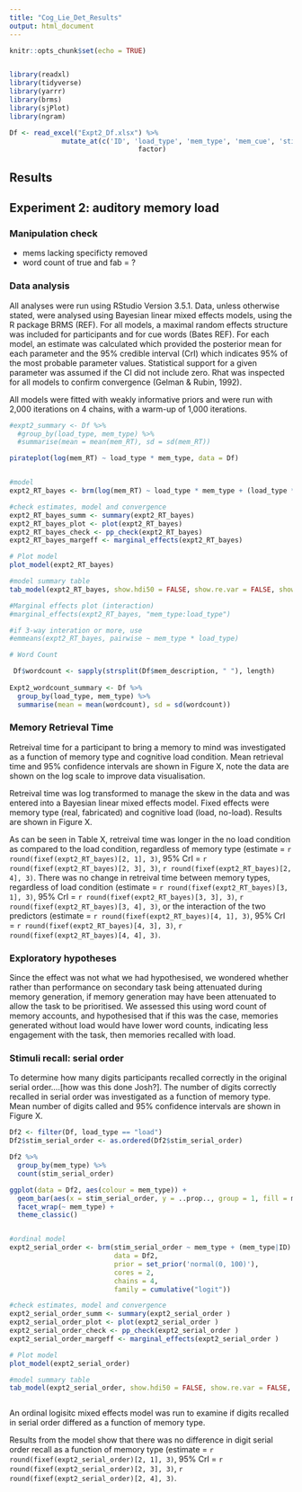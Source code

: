 ```yaml
---
title: "Cog_Lie_Det_Results"
output: html_document
---
```


```r
knitr::opts_chunk$set(echo = TRUE)


library(readxl)
library(tidyverse)
library(yarrr)
library(brms)
library(sjPlot)
library(ngram)

```



```r

Df <- read_excel("Expt2_Df.xlsx") %>% 
             mutate_at(c('ID', 'load_type', 'mem_type', 'mem_cue', 'stim'), 
                                factor)

```

## Results

## Experiment 2: auditory memory load

### Manipulation check

- mems lacking specificty removed
- word count of true and fab = ?


### Data analysis

All analyses were run using RStudio Version 3.5.1. Data, unless otherwise stated, were analysed using Bayesian linear mixed effects models, using the R package BRMS (REF). For all models, a maximal random effects structure was included for participants and for cue words (Bates REF). For each model, an estimate was calculated which provided the posterior mean for each parameter and the 95% credible interval (CrI) which indicates 95% of the most probable parameter values. Statistical support for a given parameter was assumed if the CI did not include zero. Rhat was inspected for all models to confirm convergence (Gelman & Rubin, 1992).

All models were fitted with weakly informative priors and were run with 2,000 iterations on 4 chains, with a warm-up of 1,000 iterations.


```r

#expt2_summary <- Df %>%
  #group_by(load_type, mem_type) %>%
  #summarise(mean = mean(mem_RT), sd = sd(mem_RT))

pirateplot(log(mem_RT) ~ load_type * mem_type, data = Df)


#model
expt2_RT_bayes <- brm(log(mem_RT) ~ load_type * mem_type + (load_type * mem_type|ID) + (load_type * mem_type|mem_cue), data = Df)

#check estimates, model and convergence
expt2_RT_bayes_summ <- summary(expt2_RT_bayes)
expt2_RT_bayes_plot <- plot(expt2_RT_bayes)
expt2_RT_bayes_check <- pp_check(expt2_RT_bayes)
expt2_RT_bayes_margeff <- marginal_effects(expt2_RT_bayes)

# Plot model
plot_model(expt2_RT_bayes)

#model summary table
tab_model(expt2_RT_bayes, show.hdi50 = FALSE, show.re.var = FALSE, show.r2 = FALSE, show.icc = FALSE)

#Marginal effects plot (interaction)
#marginal_effects(expt2_RT_bayes, "mem_type:load_type")

#if 3-way interation or more, use 
#emmeans(expt2_RT_bayes, pairwise ~ mem_type * load_type)

# Word Count

 Df$wordcount <- sapply(strsplit(Df$mem_description, " "), length)
 
Expt2_wordcount_summary <- Df %>%
  group_by(load_type, mem_type) %>%
  summarise(mean = mean(wordcount), sd = sd(wordcount))

```


### Memory Retrieval Time

Retreival time for a participant to bring a memory to mind was investigated as a function of memory type and cognitive load condition. Mean retrieval time and 95% confidence intervals are shown in Figure X, note the data are shown on the log scale to improve data visualisation.

Retreival time was log transformed to manage the skew in the data and was entered into a Bayesian linear mixed effects model. Fixed effects were memory type (real, fabricated) and cognitive load (load, no-load). Results are shown in Figure X.

As can be seen in Table X, retreival time was longer in the no load condition as compared to the load condition, regardless of memory type (estimate = `r round(fixef(expt2_RT_bayes)[2, 1], 3) `, 95% CrI = `r round(fixef(expt2_RT_bayes)[2, 3], 3) `, `r round(fixef(expt2_RT_bayes)[2, 4], 3) `. There was no change in retreival time between memory types, regardless of load condition (estimate = `r round(fixef(expt2_RT_bayes)[3, 1], 3) `, 95% CrI = `r round(fixef(expt2_RT_bayes)[3, 3], 3)`, `r round(fixef(expt2_RT_bayes)[3, 4], 3) `, or the interaction of the two predictors (estimate = `r round(fixef(expt2_RT_bayes)[4, 1], 3) `, 95% CrI = `r round(fixef(expt2_RT_bayes)[4, 3], 3)`, `r round(fixef(expt2_RT_bayes)[4, 4], 3) `.   

### Exploratory hypotheses

Since the effect was not what we had hypothesised, we wondered whether rather than performance on secondary task being attenuated during memory generation, if memory generation may have been attenuated to allow the task to be prioritised. We assessed this using word count of memory accounts, and hypothesised that if this was the case, memories generated without load would have lower word counts, indicating less engagement with the task, then memories recalled with load.



### Stimuli recall: serial order

To determine how many digits participants recalled correctly in the original serial order....[how was this done Josh?]. The number of digits correctly recalled in serial order was investigated as a function of memory type. Mean number of digits called and 95% confidence intervals are shown in Figure X.


```r

Df2 <- filter(Df, load_type == "load")
Df2$stim_serial_order <- as.ordered(Df2$stim_serial_order)

Df2 %>% 
  group_by(mem_type) %>% 
  count(stim_serial_order)

ggplot(data = Df2, aes(colour = mem_type)) + 
  geom_bar(aes(x = stim_serial_order, y = ..prop.., group = 1, fill = mem_type)) +
  facet_wrap(~ mem_type) +
  theme_classic()


#ordinal model
expt2_serial_order <- brm(stim_serial_order ~ mem_type + (mem_type|ID) + (mem_type|mem_cue), 
                          data = Df2, 
                          prior = set_prior('normal(0, 100)'),
                          cores = 2,
                          chains = 4,
                          family = cumulative("logit"))

#check estimates, model and convergence
expt2_serial_order_summ <- summary(expt2_serial_order )
expt2_serial_order_plot <- plot(expt2_serial_order )
expt2_serial_order_check <- pp_check(expt2_serial_order )
expt2_serial_order_margeff <- marginal_effects(expt2_serial_order )

# Plot model
plot_model(expt2_serial_order)

#model summary table
tab_model(expt2_serial_order, show.hdi50 = FALSE, show.re.var = FALSE, show.r2 = FALSE, show.icc = FALSE)



```

An ordinal logisitc mixed effects model was run to examine if digits recalled in serial order differed as a function of memory type. 

Results from the model show that there was no difference in digit serial order recall as a function of memory type (estimate = `r round(fixef(expt2_serial_order)[2, 1], 3)`, 95% CrI = `r round(fixef(expt2_serial_order)[2, 3], 3)`, `r round(fixef(expt2_serial_order)[2, 4], 3)`.   
